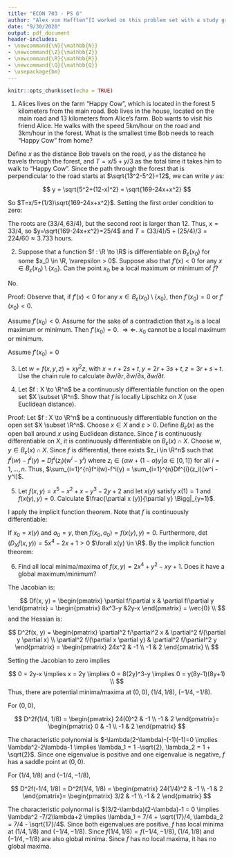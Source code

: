 ```yaml
---
title: "ECON 703 - PS 6"
author: "Alex von Hafften^[I worked on this problem set with a study group of Michael Nattinger, Andrew Smith, and Ryan Mather. I also discussed problems with Emily Case, Sarah Bass, and Danny Edgel.]"
date: "9/30/2020"
output: pdf_document
header-includes:
- \newcommand{\N}{\mathbb{N}}
- \newcommand{\Z}{\mathbb{Z}}
- \newcommand{\R}{\mathbb{R}}
- \newcommand{\Q}{\mathbb{Q}}
- \usepackage{bm}
---
```


```r
knitr::opts_chunk$set(echo = TRUE)
```

(1) Alices lives on the farm "Happy Cow", which is located in the forest 5 kilometers from the main road. Bob lives in the house, located on the main road and 13 kilometers from Alice's farm. Bob wants to visit his friend Alice. He walks with the speed 5km/hour on the road and 3km/hour in the forest. What is the smallest time Bob needs to reach "Happy Cow" from home?

Define $x$ as the distance Bob travels on the road, $y$ as the distance he travels through the forest, and $T=x/5+y/3$ as the total time it takes him to walk to "Happy Cow". Since the path through the forest that is perpendicular to the road starts at $\sqrt{13^2-5^2}=12$, we can write $y$ as:

$$
y = \sqrt{5^2+(12-x)^2} = \sqrt{169-24x+x^2}
$$

So $T=x/5+(1/3)\sqrt{169-24x+x^2}$. Setting the first order condition to zero:

\begin{align*}
\frac{dT}{dx} &= 1/5+(1/3)(1/2)(169-24x+x^2)^{-1/2}(2x-24)\\
0 &= 1/5+(1/3)(1/2)(169-24x+x^2)^{-1/2}(2x-24)\\
-5(2x-24) &= 6\sqrt{169-24x+x^2}\\
\frac{120-10x}{6} &= \sqrt{169-24x+x^2}\\
\frac{14400-2400x+100x^2}{36} &= 169-24x+x^2\\
14400-2400x+100x^2 &= 6084-864x+36x^2\\
8316-1536x+64x^2 &= 0\\
4(4x-33)(4x-63) &=0
\end{align*}

The roots are $(33/4, 63/4)$, but the second root is larger than 12.  Thus, $x=33/4$, so $y=\sqrt{169-24x+x^2}=25/4$ and $T = (33/4)/5+(25/4)/3= 224/60\approx 3.733$ hours.

\pagebreak

(2) Suppose that a function $f : \R \to \R$ is differentiable on $B_\varepsilon(x_0)$ for some $x_0 \in \R, \varepsilon > 0$. Suppose also that $f'(x)<0$ for any $x \in B_\varepsilon(x_0) \setminus \{ x_0 \}$. Can the point $x_0$ be a local maximum or minimum of $f$?

No.

Proof: Observe that, if $f'(x)<0$ for any $x \in B_\varepsilon(x_0) \setminus \{ x_0 \}$, then $f'(x_0)=0$ or $f'(x_0)<0$.

Assume $f'(x_0)<0$. Assume for the sake of a contradiction that $x_0$ is a local maximum or minimum. Then $f'(x_0)=0$. $\Rightarrow \Leftarrow$. $x_0$ cannot be a local maximum or minimum.

Assume $f'(x_0)=0$

\pagebreak

(3) Let $w = f(x, y, z) = xy^2z$, with $x = r+2s+t, y=2r+3s+t, z=3r+s+t$. Use the chain rule to calculate $\partial w/\partial r, \partial w/\partial s, \partial w/\partial t$.

\begin{align*}
\frac{\partial w}{\partial x} &= y^2z = (2r+3s+t)^2(3r+s+t) \\
\frac{\partial w}{\partial y} &= 2xyz = 2(r+2s+t)(2r+3s+t)(3r+s+t) \\
\frac{\partial w}{\partial z} &= xy^2 = (r+2s+t)(2r+3s+t)^2
\end{align*}

\begin{align*}
\frac{\partial x}{\partial r} &= 1\\
\frac{\partial x}{\partial s} &= 2\\
\frac{\partial x}{\partial t} &= 1\\
\frac{\partial y}{\partial r} &= 2\\
\frac{\partial y}{\partial s} &= 3\\
\frac{\partial y}{\partial t} &= 1\\
\frac{\partial z}{\partial r} &= 3\\
\frac{\partial z}{\partial s} &= 1\\
\frac{\partial z}{\partial t} &= 1\\
\end{align*}

\begin{align*}
\frac{\partial w}{\partial r}
&= \frac{\partial w}{\partial x}\frac{\partial x}{\partial r}+\frac{\partial w}{\partial y}\frac{\partial y}{\partial r}+\frac{\partial w}{\partial z}\frac{\partial z}{\partial r} \\
&= (1)(2r+3s+t)^2(3r+s+t)+(2)(2)(r+2s+t)(2r+3s+t)(3r+s+t)+(3)(r+2s+t)(2r+3s+t)^2 \\
&= (2r+3s+t)^2(3r+s+t)+4(r+2s+t)(2r+3s+t)(3r+s+t)+3(r+2s+t)(2r+3s+t)^2 \\
&= 48 r^3 + 192 r^2 s + 84 r^2 t + 238 r s^2 + 212 r s t + 46 r t^2 + 87 s^3 + 122 s^2 t + 55 s t^2 + 8 t^3\\
\frac{\partial w}{\partial s} 
&= \frac{\partial w}{\partial x}\frac{\partial x}{\partial s}+\frac{\partial w}{\partial y}\frac{\partial y}{\partial s}+\frac{\partial w}{\partial z}\frac{\partial z}{\partial s} \\
&= (2)(2r+3s+t)^2(3r+s+t)+(3)(2)(r+2s+t)(2r+3s+t)(3r+s+t)+(1)(r+2s+t)(2r+3s+t)^2 \\
&= 2(2r+3s+t)^2(3r+s+t)+6(r+2s+t)(2r+3s+t)(3r+s+t)+(r+2s+t)(2r+3s+t)^2 \\
&= 64 r^3 + 238 r^2 s + 106 r^2 t + 261 r s^2 + 244 r s t + 55 r t^2 + 72 s^3 + 117 s^2 t + 58 s t^2 + 9 t^3 \\
\frac{\partial w}{\partial t} 
&= \frac{\partial w}{\partial x}\frac{\partial x}{\partial t}+\frac{\partial w}{\partial y}\frac{\partial y}{\partial t}+\frac{\partial w}{\partial z}\frac{\partial z}{\partial t} \\
&= (1)(2r+3s+t)^2(3r+s+t)+(1)(2)(r+2s+t)(2r+3s+t)(3r+s+t)+(1)(r+2s+t)(2r+3s+t)^2 \\
&= (2r+3s+t)^2(3r+s+t)+2(r+2s+t)(2r+3s+t)(3r+s+t)+(r+2s+t)(2r+3s+t)^2 \\
&= 28 r^3 + 106 r^2 s + 46 r^2 t + 122 r s^2 + 110 r s t + 24 r t^2 + 39 s^3 + 58 s^2 t + 27 s t^2 + 4 t^3
\end{align*}

\pagebreak

(4) Let $f : X \to \R^n$ be a continuously differentiable function on the open set $X \subset \R^n$. Show that $f$ is locally Lipschitz on $X$ (use Euclidean distance).

Proof: Let $f : X \to \R^n$ be a continuously differentiable function on the open set $X \subset \R^n$. Choose $x \in X$ and $\varepsilon > 0$. Define $B_\varepsilon(x)$ as the open ball around $x$ using Euclidean distance. Since $f$ is continuously differentiable on $X$, it is continuously differentiable on $B_\varepsilon(x) \cap X$. Choose $w, y \in B_\varepsilon(x) \cap X$. Since $f$ is differential, there exists $z_i \in \R^n$ such that $f^i(w)-f^i(y) = Df^{i}(z_i)(w^i - y^i)$ where $z_i \in \{\alpha w + (1 - \alpha)y | \alpha \in [0, 1]\}$ for all $i=1,...,n$. Thus, $\sum_{i=1}^{n}f^i(w)-f^i(y) = \sum_{i=1}^{n}Df^{i}(z_i)(w^i - y^i)$.

\pagebreak

(5) Let $f(x, y) = x^5-x^2+x-y^3-2y+2$ and let $x(y)$ satisfy $x(1)=1$ and $f(x(y), y) = 0$. Calculate $\frac{\partial x (y)}{\partial y} \Bigg|_{y=1}$.

I apply the implicit function theorem. Note that $f$ is continuously differentiable:

\begin{align*}
\frac{\partial f}{\partial x} =& 5x^4-2x+1 \\
\frac{\partial f}{\partial y} =& -3y^2-2
\end{align*}

If $x_0 = x(y)$ and $a_0=y$, then $f(x_0, a_0)=f(x(y), y)=0$.  Furthermore, $\det(D_Xf(x, y)) = 5x^4-2x+1 > 0$ $\forall x(y) \in \R$. By the implicit function theorem:

\begin{align*}
Dx(y) &= - (5x(y)^4-2x(y)+1)^{-1}(-3y-2) \\
Dx(1) &= - (5(1)^4-2(1)+1)^{-1}(-3(1)^2-2) \\
      &= 5/4
\end{align*}

(6) Find all local minima/maxima of $f(x, y)=2x^4+y^2-xy+1$. Does it have a global maximum/minimum?

The Jacobian is:

$$
Df(x, y) = \begin{pmatrix}  \partial f/\partial x &  \partial f/\partial y \end{pmatrix} = \begin{pmatrix}  8x^3-y &2y-x \end{pmatrix} = \vec{0} \\
$$
and the Hessian is:

$$
D^2f(x, y) = \begin{pmatrix}  \partial^2 f/\partial^2 x &  \partial^2 f/(\partial y \partial x) \\  \partial^2 f/(\partial x \partial y) &  \partial^2 f/\partial^2 y \end{pmatrix} =  \begin{pmatrix}  24x^2 &  -1 \\  -1 &  2 \end{pmatrix} \\
$$

Setting the Jacobian to zero implies

$$
0 = 2y-x \implies x = 2y \implies 0 = 8(2y)^3-y \implies 0 = y(8y-1)(8y+1) \\
$$
Thus, there are potential minima/maxima at $(0, 0)$, $(1/4, 1/8)$, $(-1/4, -1/8)$.

For $(0, 0)$,

$$
D^2f(1/4, 1/8) =  \begin{pmatrix}  24(0)^2 &  -1 \\  -1 &  2 \end{pmatrix}=  \begin{pmatrix} 0 &  -1 \\  -1 &  2 \end{pmatrix}
$$

The characteristic polynomial is $-\lambda(2-\lambda)-(-1)(-1)=0 \implies \lambda^2-2\lambda-1 \implies \lambda_1 = 1 -\sqrt{2}, \lambda_2 = 1 + \sqrt{2}$.  Since one eigenvalue is positive and one eigenvalue is negative, $f$ has a saddle point at $(0,0)$.

For $(1/4, 1/8)$ and $(-1/4, -1/8)$,

$$
D^2f(-1/4, 1/8) = D^2f(1/4, 1/8)  =  \begin{pmatrix}  24(1/4)^2 &  -1 \\  -1 &  2 \end{pmatrix}=  \begin{pmatrix}  3/2 &  -1 \\  -1 &  2 \end{pmatrix}
$$

The characteristic polynormal is $(3/2-\lambda)(2-\lambda)-1 = 0 \implies \lambda^2 -7/2\lambda+2 \implies \lambda_1 = 7/4 + \sqrt{17}/4, \lambda_2 = 7/4 - \sqrt{17}/4$. Since both eigenvalues are positive, $f$ has local minima at $(1/4, 1/8)$ and $(-1/4, -1/8)$.  Since $f(1/4, 1/8)=f(-1/4, -1/8)$, $(1/4, 1/8)$ and $(-1/4, -1/8)$ are also global minima.  Since $f$ has no local maxima, it has no global maxima.

